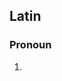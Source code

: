 ==Latin==

===Pronoun===
{{infl|la|pronoun}}

# {{form of|accusative masculine singular|lang=la|is}}
{{count page|[[Wiktionary:Page count]]}}